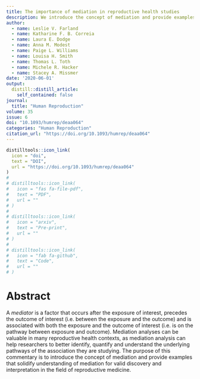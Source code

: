 ```yaml
---
title: The importance of mediation in reproductive health studies
description: We introduce the concept of mediation and provide examples that solidify understanding of mediation for valid discovery and interpretation in the field of reproductive medicine.
author:
  - name: Leslie V. Farland
  - name: Katharine F. B. Correia
  - name: Laura E. Dodge
  - name: Anna M. Modest
  - name: Paige L. Williams
  - name: Louisa H. Smith
  - name: Thomas L. Toth
  - name: Michele R. Hacker
  - name: Stacey A. Missmer
date: '2020-06-01'
output:
  distill::distill_article:
    self_contained: false
journal: 
  title: "Human Reproduction"
volume: 35
issue: 6
doi: "10.1093/humrep/deaa064"
categories: "Human Reproduction"
citation_url: "https://doi.org/10.1093/humrep/deaa064"
---
```


```r
distilltools::icon_link(
  icon = "doi",
  text = "DOI",
  url = "https://doi.org/10.1093/humrep/deaa064"
)
# 
# distilltools::icon_link(
#   icon = "fas fa-file-pdf",
#   text = "PDF",
#   url = ""
# )
# 
# distilltools::icon_link(
#   icon = "arxiv",
#   text = "Pre-print",
#   url = ""
# )
# 
# distilltools::icon_link(
#   icon = "fab fa-github",
#   text = "Code",
#   url = ""
# )
```

# Abstract

A *mediator* is a factor that occurs after the exposure of interest, precedes the outcome of interest (i.e. between the exposure and the outcome) and is associated with both the exposure and the outcome of interest (i.e. is on the pathway between exposure and outcome). Mediation analyses can be valuable in many reproductive health contexts, as mediation analysis can help researchers to better identify, quantify and understand the underlying pathways of the association they are studying. The purpose of this commentary is to introduce the concept of mediation and provide examples that solidify understanding of mediation for valid discovery and interpretation in the field of reproductive medicine.